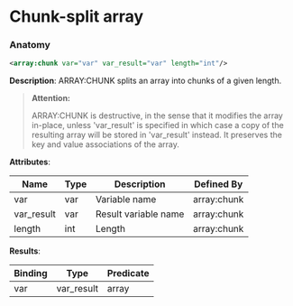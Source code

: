 # Chunk-split array

### Anatomy

```xml
<array:chunk var="var" var_result="var" length="int"/>
```

 **Description**:
 ARRAY:CHUNK splits an array into chunks of a given length.


> **Attention:**
>
> ARRAY:CHUNK is destructive, in the sense that it modifies the array in-place, unless 'var_result' is specified in which case a copy of the resulting array will be stored in 'var_result' instead. It preserves the key and value associations of the array.

**Attributes**:

| Name | Type | Description | Defined By |
| ---- | ---- | ----------- | ---------- |
| var | var | Variable name | array:chunk |
| var_result | var | Result variable name | array:chunk |
| length | int | Length | array:chunk |


**Results**:

| Binding | Type | Predicate |
| ------- | ---- | --------- |
| var|var_result | array | no-result-propagation |


